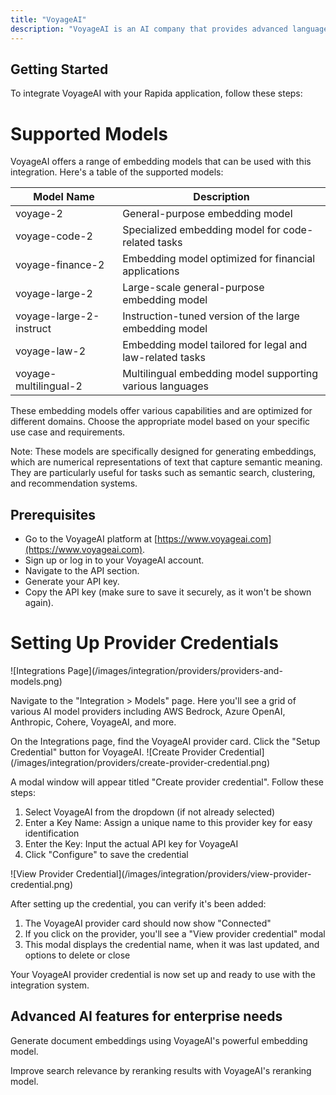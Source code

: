 ```yaml
---
title: "VoyageAI"
description: "VoyageAI is an AI company that provides advanced language models and AI solutions for various applications."
---
```


## Getting Started

To integrate VoyageAI with your Rapida application, follow these steps:

# Supported Models

VoyageAI offers a range of embedding models that can be used with this integration. Here's a table of the supported models:

| Model Name              | Description                                               |
| ----------------------- | --------------------------------------------------------- |
| voyage-2                | General-purpose embedding model                           |
| voyage-code-2           | Specialized embedding model for code-related tasks        |
| voyage-finance-2        | Embedding model optimized for financial applications      |
| voyage-large-2          | Large-scale general-purpose embedding model               |
| voyage-large-2-instruct | Instruction-tuned version of the large embedding model    |
| voyage-law-2            | Embedding model tailored for legal and law-related tasks  |
| voyage-multilingual-2   | Multilingual embedding model supporting various languages |

These embedding models offer various capabilities and are optimized for different domains. Choose the appropriate model based on your specific use case and requirements.

Note: These models are specifically designed for generating embeddings, which are numerical representations of text that capture semantic meaning. They are particularly useful for tasks such as semantic search, clustering, and recommendation systems.

## Prerequisites

- Go to the VoyageAI platform at [https://www.voyageai.com](https://www.voyageai.com).
- Sign up or log in to your VoyageAI account.
- Navigate to the API section.
- Generate your API key.
- Copy the API key (make sure to save it securely, as it won't be shown again).

# Setting Up Provider Credentials

<Steps>
<Step title="Access the Integrations Page">
![Integrations Page](/images/integration/providers/providers-and-models.png)

Navigate to the "Integration > Models" page. Here you'll see a grid of various AI model providers including AWS Bedrock, Azure OpenAI, Anthropic, Cohere, VoyageAI, and more.

</Step>

<Step title="Select a Provider">
On the Integrations page, find the VoyageAI provider card. Click the "Setup Credential" button for VoyageAI.

</Step>

<Step title="Create Provider Credential">
![Create Provider Credential](/images/integration/providers/create-provider-credential.png)

A modal window will appear titled "Create provider credential". Follow these steps:

1. Select VoyageAI from the dropdown (if not already selected)
2. Enter a Key Name: Assign a unique name to this provider key for easy identification
3. Enter the Key: Input the actual API key for VoyageAI
4. Click "Configure" to save the credential

</Step>

<Step title="Verify Credential Setup">
![View Provider Credential](/images/integration/providers/view-provider-credential.png)

After setting up the credential, you can verify it's been added:

1. The VoyageAI provider card should now show "Connected"
2. If you click on the provider, you'll see a "View provider credential" modal
3. This modal displays the credential name, when it was last updated, and options to delete or close

</Step>
</Steps>

Your VoyageAI provider credential is now set up and ready to use with the integration system.

## Advanced AI features for enterprise needs

<CardGroup cols={2}>
  <Card title="Create Embeddings" icon="file-lines" href="/embeddings/voyageai">
    <p className="text-sm mt-2 leading-none">
      Generate document embeddings using VoyageAI's powerful embedding model.
    </p>
  </Card>
  <Card title="Rerank Results" icon="sort" href="/reranking/voyageai">
    <p className="text-sm mt-2 leading-none">
      Improve search relevance by reranking results with VoyageAI's reranking
      model.
    </p>
  </Card>
</CardGroup>
